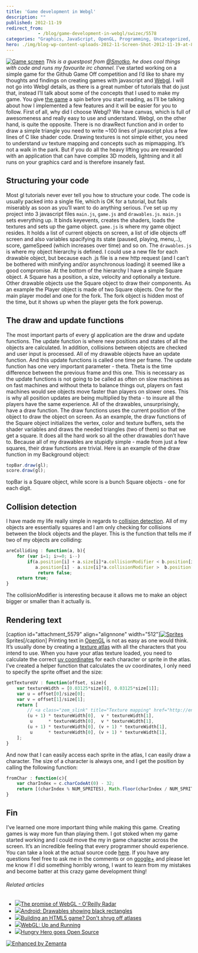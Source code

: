 ```yaml
---
title: 'Game development in Webgl'
description: ""
published: 2012-11-19
redirect_from: 
            - /blog/game-development-in-webgl/swizec/5578
categories: "Graphics, JavaScript, OpenGL, Programming, Uncategorized, Video game development, Webgl"
hero: ./img/blog-wp-content-uploads-2012-11-Screen-Shot-2012-11-19-at-8.55.30-PM-1024x737.png
---
```


[![Game screen](./img/blog-wp-content-uploads-2012-11-Screen-Shot-2012-11-19-at-8.55.30-PM-1024x737.png "Game screen")](http://swizec.com/blog/wp-content/uploads/2012/11/Screen-Shot-2012-11-19-at-8.55.30-PM.png) _This is a guestpost from [@Smotko](http://twitter.com/smotko), he does cool things with code and runs my favourite irc channel._ I’ve started working on a simple game for the Github Game Off competition and I’d like to share my thoughts and findings on creating games with javascript and [Webgl](http://www.khronos.org/webgl/ "WebGL"). I will not go into Webgl details, as there is a great number of tutorials that do just that, instead I’ll talk about some of the concepts that I used to make my game. You give [the game](http://psywerx.github.com/game-off-2012/) a spin before you start reading, as I’ll be talking about how I implemented a few features and it will be easier for you to follow. First of all, why did I choose Webgl? We have canvas, which is full of awesomeness and really easy to use and understand. Webgl, on the other hand, is quite the opposite. There is no drawRect function and in order to draw a simple triangle you need to write ~100 lines of javascript plus a few lines of C like shader code. Drawing textures is not simple either, you need to understand uv texture mapping and concepts such as mipmapping. It’s not a walk in the park. But if you do all the heavy lifting you are rewarded with an application that can have complex 3D models, lightning and it all runs on your graphics card and is therefore insanely fast.

## Structuring your code

Most gl tutorials never ever tell you how to structure your code. The code is usually packed into a single file, which is OK for a tutorial, but fails miserably as soon as you’ll want to do anything serious. I’ve set up my project into 3 javascript files `main.js`, `game.js` and `drawables.js`. `main.js` sets everything up. It binds keyevents, creates the shaders, loads the textures and sets up the game object. `game.js` is where my game object resides. It holds a list of current objects on screen, a list of idle objects off screen and also variables spacifying its state (paused, playing, menu,..), score, gameSpeed (which increases over time) and so on. The `drawables.js` is where my object hierarchy is defined. I could use a new file for each drawable object, but because each .js file is a new http request (and I can’t be bothered with minifying and/or asynchronous loading) it seemed like a good compromise. At the bottom of the hierarchy I have a simple Square object. A Square has a position, a size, velocity and optionally a texture. Other drawable objects use the Square object to draw their components. As an example the Player object is made of two Square objects. One for the main player model and one for the fork. The fork object is hidden most of the time, but it shows up when the player gets the fork powerup.

## The draw and update functions

The most important parts of every gl application are the draw and update functions. The update function is where new positions and states of all the objects are calculated. In addition, collisions between objects are checked and user input is processed. All of my drawable objects have an update function. And this update functions is called one time per frame. The update function has one very important parameter - theta. Theta is the time difference between the previous frame and this one. This is necessary as the update functions is not going to be called as often on slow machines as on fast machines and without theta to balance things out, players on fast machines would see objects move faster than players on slower ones. This is why all position updates are being multiplied by theta - to insure all the players have the same experience. All of the drawables, unsurprisingly, have a draw function. The draw functions uses the current position of the object to draw the object on screen. As an example, the draw functions of the Square object initializes the vertex, color and texture buffers, sets the shader variables and draws the needed triangles (two of them) so that we get a square. It does all the hard work so all the other drawables don’t have to. Because all of my drawables are stupidly simple - made from just a few squares, their draw functions are trivial. Here is an example of the draw function in my Background object:

```javascript
topBar.draw(gl);
score.draw(gl);
```

topBar is a Square object, while score is a bunch Square objects - one for each digit.

## Collision detection

I have made my life really simple in regards to [collision detection](http://en.wikipedia.org/wiki/Collision_detection "Collision detection"). All of my objects are essentially squares and I am only checking for collisions between the block objects and the player. This is the function that tells me if two of my objects are colliding:

```javascript
areColliding : function(a, b){
	for (var i=1; i>=0; i--)
		if(a.position[i] + a.size[i]*a.collisionModifier < b.position[i] - b.size[i] * b.collisionModifier ||
		   a.position[i] - a.size[i]*a.collisionModifier >  b.position[i] + b.size[i] * b.collisionModifier)
			return false;
	return true;
}
```

The collisionModifier is interesting because it allows me to make an object bigger or smaller than it actually is.

## Rendering text

\[caption id="attachment_5579" align="alignnone" width="512"][![Sprites](./img/Sprites6ghe7a.png "Sprites")](./img/blog-wp-content-uploads-2012-11-text.png) Sprites\[/caption] Printing text in [OpenGL](http://www.opengl.org/ "OpenGL") is not as easy as one would think. It’s usually done by creating a [texture atlas](http://en.wikipedia.org/wiki/Texture_atlas "Texture atlas") with all the characters that you intend to use. When you have your atlas texture loaded, you need to calculate the correct [uv coordinates](http://en.wikipedia.org/wiki/UV_mapping "UV mapping") for each character or sprite in the atlas. I’ve created a helper function that calculates the uv coordinates, I only need to specify the sprite offset and the size:

```javascript
getTextureUV : function(offset, size){
	var textureWidth = [0.03125*size[0], 0.03125*size[1]];
	var u = offset[0]/size[0];
	var v = offset[1]/size[1];
	return [
		// <a class="zem_slink" title="Texture mapping" href="http://en.wikipedia.org/wiki/Texture_mapping" rel="wikipedia" target="_blank">Mapping</a> coordinates for the vertices
		(u + 1) * textureWidth[0],  v * textureWidth[1], 
		 u      * textureWidth[0],  v * textureWidth[1],
		(u + 1) * textureWidth[0], (v + 1) * textureWidth[1], 
		 u      * textureWidth[0], (v + 1) * textureWidth[1], 
	];
}
```

And now that I can easily access each sprite in the atlas, I can easily draw a character. The size of a character is always one, and I get the position by calling the following function:

```javascript
fromChar : function(c){
	var charIndex = c.charCodeAt(0) - 32;
	return [(charIndex % NUM_SPRITES), Math.floor(charIndex / NUM_SPRITES)];
}
```

## Fin

I’ve learned one more important thing while making this game. Creating games is way more fun than playing them. I got stoked when my game started working and I could move the my in game character across the screen. It’s an incredible feeling that every programmer should experience. You can take a look at the actual source code [here](https://github.com/Smotko/game-off-2012). If you have any questions feel free to ask me in the comments or on [google+](https://plus.google.com/u/0/109772113087805631318/posts) and please let me know if I did something horribly wrong, I want to learn from my mistakes and become batter at this crazy game development thing!

###### Related articles

-   [![](http://i.zemanta.com/noimg_55_80_80.jpg)](http://radar.oreilly.com/2012/10/the-promise-of-webgl.html)[The promise of WebGL - O'Reilly Radar](http://radar.oreilly.com/2012/10/the-promise-of-webgl.html)
-   [![](http://i.zemanta.com/noimg_69_80_80.jpg)](http://stackoverflow.com/questions/13325718/android-drawables-showing-black-rectangles)[Android: Drawables showing black rectangles](http://stackoverflow.com/questions/13325718/android-drawables-showing-black-rectangles)
-   [![](http://i.zemanta.com/113134040_80_80.jpg)](http://www.gamasutra.com/view/news/177857/Building_an_HTML5_game_Dont_shrug_off_atlases.php)[Building an HTML5 game? Don't shrug off atlases](http://www.gamasutra.com/view/news/177857/Building_an_HTML5_game_Dont_shrug_off_atlases.php)
-   [![](http://i.zemanta.com/noimg_61_80_80.jpg)](http://www.i-programmer.info/bookreviews/6-graphics/4913-webgl-up-and-running.html)[WebGL: Up and Running](http://www.i-programmer.info/bookreviews/6-graphics/4913-webgl-up-and-running.html)
-   [![](http://i.zemanta.com/125140677_80_80.jpg)](http://www.hsharma.com/games/hungry-hero-goes-open-source/)[Hungry Hero goes Open Source](http://www.hsharma.com/games/hungry-hero-goes-open-source/)

[![Enhanced by Zemanta](http://img.zemanta.com/zemified_e.png?x-id=df679669-f18c-4dd9-aa88-18a88e95861b)](http://www.zemanta.com/?px "Enhanced by Zemanta")
